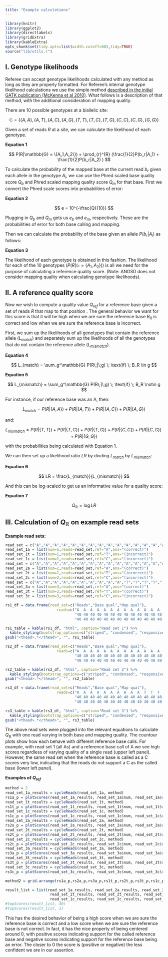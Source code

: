 ```yaml
---
title: "Example calculations"
---
```


<style type="text/css"> .table { width: 40%; } </style>

```r
library(knitr)
library(ggplot2)
library(directlabels)
library(gridExtra)
library(kableExtra)
opts_chunk$set(tidy.opts=list(width.cutoff=60),tidy=TRUE)
source("lib/utils.r")
```



## I. Genotype likelihoods

Referee can accept genotype likelihoods calculated with any method as long as they are properly formatted. For Referee's internal genotype likelihood calculations we use the simple method [described in the initial GATK publication (McKenna et al 2010)](https://dx.doi.org/10.1101/gr.107524.110). What follows is a description of that method, with the additional consideration of mapping quality.

There are 10 possible genotypes at a biallelic site:

$$ \mathbb{G} = \{\{A,A\}, \{A,T\}, \{A,C\}, \{A,G\}, \{T,T\}, \{T,C\}, \{T,G\}, \{C,C\}, \{C,G\}, \{G,G\}\} $$

Given a set of reads $R$ at a site, we can calculate the likelihood of each genotype.

**Equation 1**

$$ P(R|\mathbb{G} = \{A_1,A_2\}) = \prod_{r}^{R} (\frac{1}{2}P(b_r|A_1) + \frac{1}{2}P(b_r|A_2) ) $$

To calculate the probability of the mapped base at the current read $b_r$ given each allele in the genotype $A_i$, we can use the Phred scaled base quality score $Q_b$ and Phred scaled mapping quality score $Q_m$ for that base. First we convert the Phred scale scores into probabilities of error:

**Equation 2**

$$ e = 10^{-\frac{Q}{10}} $$

Plugging in $Q_b$ and $Q_m$ gets us $e_b$ and $e_m$, respectively. These are the probabilities of error for both base calling and mapping.

Then we can calculate the probability of the base given an allele $P(b_r|A_i)$ as follows:

**Equation 3**

\begin{equation}
  P(b_r|A_i) =
    \begin{cases}
      \frac{(e_s * e_m)}{3} & \text{: $b \neq A_i$}\\
      1 - (e_s * e_m) & \text{: $b = A_i$}\\
    \end{cases}       
\end{equation}

The likelihood of each genotype is obtained in this fashion. The likelihood for each of the 10 genotypes ($P(R|\mathbb{G} = \{A_1,A_2\})$) is all we need for the purpose of calculating a reference quality score. (Note: ANGSD does not consider mapping quality when calculating genotype likelihoods).

## II. A reference quality score

Now we wish to compute a quality value $Q_{ref}$ for a reference base given a set of reads $R$ that map to that position . The general behavior we want for this score is that it will be high when we are sure the reference base $B_R$ is correct  and low when we are sure the reference base is incorrect.

First, we sum up the likelihoods of all genotypes that contain the reference allele ($L_{match}$) and separately sum up the likelihoods of all the genotypes that do not contain the reference allele ($L_{mismatch}$). 

**Equation 4**

$$ L_{match} = \sum_g^\mathbb{G} P(R\;|\;g) \; \text{if} \; B_R \in g $$

**Equation 5**

$$ L_{mismatch} = \sum_g^\mathbb{G} P(R\;|\;g) \; \text{if} \; B_R \notin g $$

For instance, if our reference base was an A, then:

$$ L_{match} = P(R|\{A,A\}) + P(R|\{A,T\}) + P(R|\{A,C\}) + P(R|\{A,G\})$$

and:

$$ L_{mismatch} = P(R|\{T,T\}) + P(R|\{T,C\}) + P(R|\{T,G\}) + P(R|\{C,C\}) + P(R|\{C,G\}) + P(R|\{G,G\})$$

with the probabilities being calculated with Equation 1.

We can then set up a likelihood ratio $LR$ by divding $L_{match}$ by $L_{mismatch}$:

**Equation 6**

$$ LR = \frac{L_{match}}{L_{mismatch}} $$

And this can be log-scaled to get us an informative value for a quality score:

**Equation 7**

$$ Q_\mathbb{R} = \log{LR} $$

## III. Calculation of $Q_\mathbb{R}$ on example read sets

**Example read sets:**

```r
read_set = c("A","A","A","A","A","A","A","A","A","A","A","A","A","A","A","A","A","A","A","A")
read_set_1a = list(num=1,reads=read_set,ref="A",ans="(correct)")
read_set_1t = list(num=1,reads=read_set,ref="T",ans="(incorrect)")
read_set_1c = list(num=1,reads=read_set,ref="C",ans="(incorrect)")
read_set = c("A","A","A","A","A","A","A","A","A","A","A","A","A","A","A","A","A","A","A","T")
read_set_2a = list(num=2,reads=read_set,ref="A",ans="(correct)")
read_set_2t = list(num=2,reads=read_set,ref="T",ans="(incorrect)")
read_set_2c = list(num=2,reads=read_set,ref="C",ans="(incorrect)")
read_set = c("A","A","A","A","A","A","A","A","A","A","T","T","T","T","T","T","T","T","T","T")
read_set_3a = list(num=3,reads=read_set,ref="A",ans="(correct)")
read_set_3t = list(num=3,reads=read_set,ref="T",ans="(correct)")
read_set_3c = list(num=3,reads=read_set,ref="C",ans="(incorrect)")

rs1_df = data.frame(read_set=c("Reads","Base qual","Map qual"),
                       reads=c("A  A  A  A  A  A  A  A  A  A  A  A  A  A  A  A  A  A  A  A",
                               "40 40 40 40 40 40 40 40 40 40 40 40 40 40 40 40 40 40 40 1-40",
                               "40 40 40 40 40 40 40 40 40 40 40 40 40 40 40 40 40 40 40 1-40"))

rs1_table = kable(rs1_df, "html", caption="Read set 1") %>%
  kable_styling(bootstrap_options=c("striped", "condensed", "responsive"), full_width=F)
gsub("<thead>.*</thead>", "", rs1_table)

rs2_df = data.frame(read_set=c("Reads","Base qual","Map qual"),
                       reads=c("A  A  A  A  A  A  A  A  A  A  A  A  A  A  A  A  A  A  A  T",
                               "40 40 40 40 40 40 40 40 40 40 40 40 40 40 40 40 40 40 40 1-40",
                               "40 40 40 40 40 40 40 40 40 40 40 40 40 40 40 40 40 40 40 1-40"))

rs2_table = kable(rs2_df, "html", caption="Read set 2") %>%
  kable_styling(bootstrap_options=c("striped", "condensed", "responsive"), full_width=F)
gsub("<thead>.*</thead>", "", rs2_table)

rs3_df = data.frame(read_set=c("Reads","Base qual","Map qual"),
                       reads=c("A  A  A  A  A  A  A  A  A  A  T  T  T  T  T  T  T  T  T  T",
                               "40 40 40 40 40 40 40 40 40 40 40 40 40 40 40 40 40 40 40 1-40",
                               "40 40 40 40 40 40 40 40 40 40 40 40 40 40 40 40 40 40 40 1-40"))

rs3_table = kable(rs3_df, "html", caption="Read set 3") %>%
  kable_styling(bootstrap_options=c("striped", "condensed", "responsive"), full_width=F)
gsub("<thead>.*</thead>", "", rs3_table)
```

The above read sets were plugged into the relevant equations to calculate $Q_\mathbb{R}$ with one read varying in both base and mapping quality. The countour plots show how each behave with different reference base calls. For example, with read set 1 (all As) and a reference base call of A we see high scores regardless of varying quality of a single read (upper left panel). However, the same read set when the reference base is called as a C scores very low, indicating that the reads do not support a C as the called base (lower left panel).

**Examples of $Q_{ref}$**

```r
method = 2
read_set_1a_results = cycleReads(read_set_1a, method)
rs1a_p = plotScores(read_set_1a_results, read_set_1a$num, read_set_1a$ref, read_set_1a$ans)
read_set_1t_results = cycleReads(read_set_1t, method)
rs1t_p = plotScores(read_set_1t_results, read_set_1t$num, read_set_1t$ref, read_set_1t$ans)
read_set_1c_results = cycleReads(read_set_1c, method)
rs1c_p = plotScores(read_set_1c_results, read_set_1c$num, read_set_1c$ref, read_set_1c$ans)
read_set_2a_results = cycleReads(read_set_2a, method)
rs2a_p = plotScores(read_set_2a_results, read_set_2a$num, read_set_2a$ref, read_set_2a$ans)
read_set_2t_results = cycleReads(read_set_2t, method)
rs2t_p = plotScores(read_set_2t_results, read_set_2t$num, read_set_2t$ref, read_set_2t$ans)
read_set_2c_results = cycleReads(read_set_2c, method)
rs2c_p = plotScores(read_set_2c_results, read_set_2c$num, read_set_2c$ref, read_set_2c$ans)
read_set_3a_results = cycleReads(read_set_3a, method)
rs3a_p = plotScores(read_set_3a_results, read_set_3a$num, read_set_3a$ref, read_set_3a$ans)
read_set_3t_results = cycleReads(read_set_3t, method)
rs3t_p = plotScores(read_set_3t_results, read_set_3t$num, read_set_3t$ref, read_set_3t$ans)
read_set_3c_results = cycleReads(read_set_3c, method)
rs3c_p = plotScores(read_set_3c_results, read_set_3c$num, read_set_3c$ref, read_set_3c$ans)

method2 = grid.arrange(rs1a_p,rs2a_p,rs3a_p,rs1t_p,rs2t_p,rs3t_p,rs1c_p,rs2c_p,rs3c_p, ncol=3,nrow=3)

result_list = list(read_set_1a_results, read_set_2a_results, read_set_3a_results,
                    read_set_1t_results, read_set_2t_results, read_set_3t_results,
                    read_set_1c_results, read_set_2c_results, read_set_3c_results)
#topScores(result_list, 40)
#topScores(result_list, 1)
```

This has the desired behavior of being a high score when we are sure the reference base is correct and a low score when we are sure the reference base is not correct. In fact, it has the nice property of being centered around 0, with positive scores indicating support for the called reference base and negative scores indicating support for the reference base being an error. The closer to 0 the score is (positive or negative) the less confident we are in our assertion.


